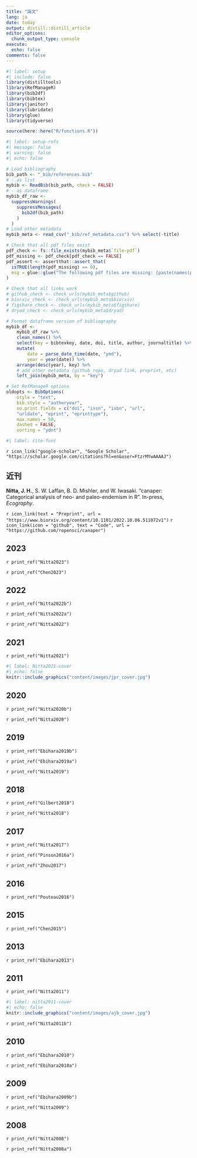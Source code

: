 ```yaml
---
title: "論文"
lang: ja
date: today
output: distill::distill_article
editor_options: 
  chunk_output_type: console
execute:
  echo: false
comments: false
---
```


```r
#| label: setup
#| include: false
library(distilltools)
library(RefManageR)
library(bib2df)
library(bibtex)
library(janitor)
library(lubridate)
library(glue)
library(tidyverse)

source(here::here("R/functions.R"))
```

```r
#| label: setup-refs
#| message: false
#| warning: false
#| echo: false

# Load bibliography
bib_path <- "_bib/references.bib"
# - as list
mybib <- ReadBib(bib_path, check = FALSE) 
# - as dataframe
mybib_df_raw <- 
  suppressWarnings(
    suppressMessages(
      bib2df(bib_path)
    )
  )
# Load other metadata
mybib_meta <- read_csv("_bib/ref_metadata.csv") %>% select(-title)

# Check that all pdf files exist
pdf_check <- fs::file_exists(mybib_meta$`file-pdf`)
pdf_missing <- pdf_check[pdf_check == FALSE]
pdf_assert <- assertthat::assert_that(
  isTRUE(length(pdf_missing) == 0),
  msg = glue::glue("The following pdf files are missing: {paste(names(pdf_missing), sep = ', ')}")
)

# Check that all links work
# github_check <- check_urls(mybib_meta$github)
# biorxiv_check <- check_urls(mybib_meta$biorxiv)
# figshare_check <- check_urls(mybib_meta$figshare)
# dryad_check <- check_urls(mybib_meta$dryad)

# Format dataframe version of bibliography
mybib_df <-
	mybib_df_raw %>%
	clean_names() %>%
	select(key = bibtexkey, date, doi, title, author, journaltitle) %>%
	mutate(
		date = parse_date_time(date, "ymd"),
		year = year(date)) %>%
	arrange(desc(year), key) %>%
	# add other metadata (github repo, dryad link, preprint, etc)
	left_join(mybib_meta, by = "key")

# Set RefManageR options
oldopts <- BibOptions(
	style = "text",
	bib.style = "authoryear", 
	no.print.fields = c("doi", "issn", "isbn", "url", 
    "urldate", "eprint", "eprinttype"),
	max.names = 50,
	dashed = FALSE, 
	sorting = "ydnt")
```

```r
#| label: cite-func


```

`r icon_link("google-scholar", "Google Scholar", "https://scholar.google.com/citations?hl=en&user=FtzrMYwAAAAJ")`  

<!-- Manually add forthcoming pubs !-->

## 近刊

**Nitta, J. H.**, S. W. Laffan, B. D. Mishler, and W. Iwasaki. "canaper: Categorical analysis of neo- and paleo-endemism in R". In-press, *Ecography*.

`r icon_link(text = "Preprint", url = "https://www.biorxiv.org/content/10.1101/2022.10.06.511072v1")`
`r icon_link(icon = "github", text = "Code", url = "https://github.com/ropensci/canaper")`

## 2023

`r print_ref("Nitta2023")`

`r print_ref("Chen2023")`

## 2022

`r print_ref("Nitta2022b")`

`r print_ref("Nitta2022a")`

`r print_ref("Nitta2022")`

## 2021

`r print_ref("Nitta2021")`

<aside>
```r
#| label: Nitta2021-cover
#| echo: false
knitr::include_graphics("content/images/jpr_cover.jpg")
```
</aside>

## 2020

`r print_ref("Nitta2020b")`

`r print_ref("Nitta2020")`

## 2019

`r print_ref("Ebihara2019b")`

`r print_ref("Ebihara2019a")`

`r print_ref("Nitta2019")`

## 2018

`r print_ref("Gilbert2018")`

`r print_ref("Nitta2018")`

## 2017

`r print_ref("Nitta2017")`

`r print_ref("Pinson2016a")`

`r print_ref("Zhou2017")`

## 2016

`r print_ref("Pouteau2016")`

## 2015

`r print_ref("Chen2015")`

## 2013

`r print_ref("Ebihara2013")`

## 2011

`r print_ref("Nitta2011")`

<aside>
```r
#| label: nitta2011-cover
#| echo: false
knitr::include_graphics("content/images/ajb_cover.jpg")
```
</aside>

`r print_ref("Nitta2011b")`

## 2010

`r print_ref("Ebihara2010")`

`r print_ref("Ebihara2010a")`

## 2009

`r print_ref("Ebihara2009b")`

`r print_ref("Nitta2009")`

## 2008

`r print_ref("Nitta2008")`

`r print_ref("Nitta2008a")`
